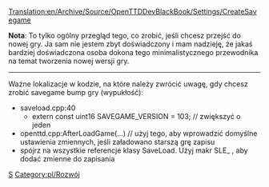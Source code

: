 [[Translation:en/Archive/Source/OpenTTDDevBlackBook/Settings/CreateSavegame]]
 
<!--{{DevDoc}}-->{{pl/Development/Rozwój}}

'''Nota''': To tylko ogólny przegląd tego, co zrobić, jeśli chcesz przejść do nowej gry. Ja sam nie jestem zbyt doświadczony i mam nadzieję, że jakaś bardziej doświadczona osoba dokona tego minimalistycznego przewodnika na temat tworzenia nowej wersji gry.

------

Ważne lokalizacje w kodzie, na które należy zwrócić uwagę, gdy chcesz zrobić savegame bump gry (wypukłość):

* saveload.cpp:40
** extern const uint16 SAVEGAME_VERSION = 103; // zwiększyć o jeden
* openttd.cpp:AfterLoadGame(...) // użyj tego, aby wprowadzić domyślne ustawienia zmiennych, jeśli załadowano starszą grę zapisu
* spójrz na wszystkie referencje klasy SaveLoad. Użyj makr SLE_ , aby dodać zmienne do zapisania


<!--[[Category:OpenTTDDevBlackBook|S]]--> [[Category:pl/Archive/Source/OpenTTDDevBlackBook|S]]
<!--[[Category:Development]]--> [[Category:pl/Rozwój]]